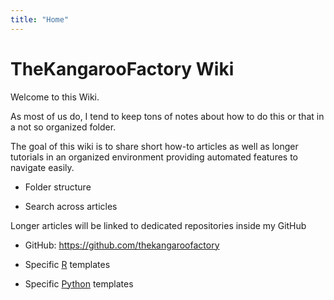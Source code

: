 ```yaml
---
title: "Home"
---
```


# TheKangarooFactory Wiki

Welcome to this Wiki.

As most of us do, I tend to keep tons of notes about how to do this or that in a not so organized folder.

The goal of this wiki is to share short how-to articles as well as longer tutorials in an organized environment providing automated features to navigate easily.

-   Folder structure

-   Search across articles

Longer articles will be linked to dedicated repositories inside my GitHub

-   GitHub: <https://github.com/thekangaroofactory>

-   Specific [R](https://github.com/thekangaroofactory?tab=repositories&q=template-r&type=&language=&sort=) templates

-   Specific [Python](https://github.com/thekangaroofactory?tab=repositories&q=template-python&type=&language=&sort=) templates
